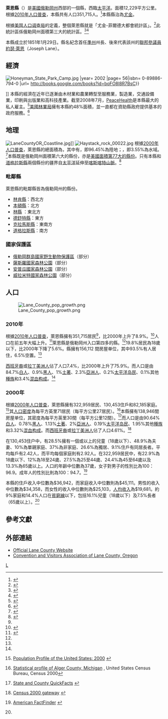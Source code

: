 {{Otheruses|萊恩縣|subject=美國俄勒岡州的一個縣|other=同名的縣}}
{{Infobox U.S. County
| county  = 萊恩縣
| state = 奧勒岡州
| en county  = Lane County
| en state = Oregon
| seal = 
| map = Map of Oregon highlighting Lane County.svg
| map size = 225
| founded = 1851年1月29日
| seat = [[尤金_(俄勒岡州)|尤金]]
| area = {{convert|4722|sqmi|km2}}
| area land = {{convert|4553|sqmi}} 
| area water ={{convert|168|sqmi}} 
| area percentage = 3.55%
| census yr = 2010
| pop = 351,715
| density =28.8
| web = www.co.lane.or.us |
|}}

'''萊恩縣'''（{{lang en|'''Lane County'''}}）是[[美國|美國]][[俄勒岡州|俄勒岡州]]西部的一個縣，西臨[[太平洋|太平洋]]。面積12,229平方公里。根據[[美國2010年人口普查|2010年人口普查]]，本縣共有人口351,715人。<ref name="press release">{{cite web|title=U.S. Census Bureau delivers Oregon's 2010 population totals, including first look at race and Hispanic origin data for legislative redistricting|url=http://www.census.gov/newsroom/releases/archives/2010_census/cb11-cn43.html|publisher=U.S. Census Bureau|accessdate=2 June 2011|archive-date=2013-04-01|archive-url=https://web.archive.org/web/20130401124953/http://www.census.gov/newsroom/releases/archives/2010_census/cb11-cn43.html|dead-url=no}}</ref>本縣縣治為[[尤金_(俄勒岡州)|尤金]]。{{GR|6}}

根據[[美国人口调查局|美国人口调查局]]的定義，整個萊恩縣就是「尤金-菲爾德大都會統計區」。<ref>{{cite web|url=http://www.whitehouse.gov/omb/bulletins/fy2008/b08-01.pdf|format=PDF|title=Update of Statistical Area Definitions and Guidance on Their Uses|date=November 20, 2007|publisher=Office of Management and Budget|page=45|accessdate=2008-09-05|deadurl=yes|archiveurl=https://web.archive.org/web/20081117030421/http://www.whitehouse.gov/omb/bulletins/fy2008/b08-01.pdf|archivedate=2008-11-17}}</ref>此統計區係俄勒岡州面積第三大的統計區。<ref>{{Cite web |url=http://www.census.gov/popest/metro/tables/2008/CBSA-EST2008-01.xls |title=存档副本 |access-date=2013-06-03 |archive-url=https://web.archive.org/web/20090731065219/http://www.census.gov/popest/metro/tables/2008/CBSA-EST2008-01.xls |archive-date=2009-07-31 |dead-url=yes }}</ref><ref>{{cite web|url=http://www.whitehouse.gov/omb/assets/bulletins/b10-02.pdf|title=OMB Bulletin No. 10-02: Update of Statistical Area Definitions and Guidance on Their Uses|publisher=[[United_States_Office_of_Management_and_Budget|United States Office of Management and Budget]]|date=December 1, 2009|accessdate=January 18, 2010|deadurl=yes|archiveurl=https://web.archive.org/web/20100115095950/http://www.whitehouse.gov/omb/assets/bulletins/b10-02.pdf|archivedate=2010-01-15}}</ref>

本縣成立於1851年1月29日。縣名紀念首任[[俄勒岡準州|準州]]州長、後來代表該州的[[美國參議院|聯邦參議員]][[約瑟·萊恩|約瑟·萊恩]]（Joseph Lane）。{{GR|3}}

==經濟==
[[File:Honeyman_State_Park_Camp.jpg|thumb]] |year= 2002 |page= 56|isbn= 0-89886-794-0 |url= http://books.google.com/books?id=boFO8l8R7BsC}}</ref>]]
本縣的經濟在近年已逐漸由木材業和農業轉型至服務業，製造業，交通設備業，印刷與出版業和高科技產業。截至2008年7月，[[PeaceHealth|PeaceHealth]]是本縣最大的私人雇主。<ref>{{cite web|title=Are Lane County's Top 10 employer's hiring?|url=http://www.kval.com/news/37304649.html|publisher=www.kval.com|date=January 8, 2009|accessdate=2013-06-03|archive-date=2011-07-22|archive-url=https://web.archive.org/web/20110722102624/http://www.kval.com/news/37304649.html|dead-url=no}}</ref>[[美國林業局|美國林業局]]擁有本縣約48%面積，並一直都在資助縣政府提供基本的政府服務。<ref>{{Cite web |url=http://www.heartland.org/publications/environment%20climate/article/12931/Federal_District_Court_Brings_Northwest_Timber_Sales_to_a_Standstill.html |title=The Heartland Institute |accessdate=2013-06-03 |archive-date=2011-06-10 |archive-url=https://web.archive.org/web/20110610220208/http://www.heartland.org/publications/environment%20climate/article/12931/Federal_District_Court_Brings_Northwest_Timber_Sales_to_a_Standstill.html |dead-url=no }}</ref>

==地理==
[[Image:LaneCountyOR_Coastline.jpg|thumb]]]]
[[File:Haystack_rock_00022.jpg|thumb]]
根據[[2000年美国人口普查|2000年人口普查]]，萊恩縣的總面積為{{convert|4722|sqmi}}，其中有{{convert|4554|sqmi}}，即96.45%為陸地；{{convert|168|sqmi}}，即3.55%為水域。<ref>{{cite web
  |url=http://www.census.gov/tiger/tms/gazetteer/county2k.txt
  |title=Census 2000 U.S. Gazetteer Files: Counties
  |publisher=United States Census
  |accessdate=2011-02-13
  |archive-url=https://www.webcitation.org/68EB8WXmf?url=http://www.census.gov/tiger/tms/gazetteer/county2k.txt
  |archive-date=2012-06-06
  |dead-url=yes
  }}</ref>本縣既是俄勒岡州面積第六大的縣份，亦是[[美國面積最大縣份列表|美國面積第77大的縣份]]。只有本縣和[[道格拉斯縣_(俄勒岡州)|道格拉斯縣]]兩個縣份的疆界自[[太平洋|太平洋]]延伸至[[喀斯喀特山脈|喀斯喀特山脈]]。<ref>{{cite web|title=About Lane County|url=http://www.co.lane.or.us/About/default.htm|publisher=Official Lane County web site|deadurl=yes|archiveurl=https://web.archive.org/web/20081016104412/http://www.co.lane.or.us/About/default.htm|archivedate=2008-10-16}}</ref>

===毗鄰縣===
萊恩縣的毗鄰縣皆為俄勒岡州的縣份。
* [[林肯縣_(俄勒岡州)|林肯縣]]：西北方
* [[本頓縣_(俄勒岡州)|本頓縣]]：北方
* [[林縣_(俄勒岡州)|林縣]] ：東北方
* [[德舒特縣|德舒特縣]]：東方
* [[克拉馬斯縣|克拉馬斯縣]]：東南方
* [[道格拉斯縣_(俄勒岡州)|道格拉斯縣]]：南方

===國家保護區===
*[[俄勒岡群島國家野生動物保護區|俄勒岡群島國家野生動物保護區]]（部分）
*[[薩斯羅國家森林公園|薩斯羅國家森林公園]]（部分）
*[[安普瓜國家森林公園|安普瓜國家森林公園]]（部分）
*[[威拉米特國家森林公園|威拉米特國家森林公園]]（部分）

{{clear}}

==人口==
[[File:Lane_County_pop_growth.png|thumb]]
===2010年===
根據[[2010年美國人口普查|2010年人口普查]]{{GR|2}}，萊恩縣擁有351,715居民<ref name="press release" />，比2000年上升了8.9%。<ref name="pdx prc">{{cite web|title=2010 census profiles: Oregon and its counties|url=http://www.pdx.edu/sites/www.pdx.edu.prc/files/media_assets/2010_PL94_counties_updated.pdf|publisher=Portland State University Population Research Center|accessdate=15 May 2011|archive-url=https://web.archive.org/web/20130204142355/http://www.pdx.edu/sites/www.pdx.edu.prc/files/media_assets/2010_PL94_counties_updated.pdf|archive-date=2013-02-04|dead-url=yes}}</ref>人口在前五年大幅上升。<ref name="McDonald">{{cite news|last=Buri McDonald|first=Sherri|title=Low-growth pains|url=http://www.registerguard.com/web/newslocalnews/25926310-41/population-growth-county-oregon-lane.html.csp|accessdate=June 2, 2011|newspaper=The Register-Guard|date=24 February 2011|deadurl=yes|archiveurl=https://archive.is/20130201044428/http://www.registerguard.com/web/newslocalnews/25926310-41/population-growth-county-oregon-lane.html.csp|archivedate=2013-02-01}}</ref>萊恩縣是俄勒岡州入口第四多的縣。<ref name="McDonald" />19.8%居民為18歲以下，比2000年下降了5.6%。縣擁有156,112 間房屋单位，其中93.5%有人居住，6.5%空置。<ref name="pdx prc" />

[[西班牙裔美国人|西班牙裔]]或[[拉丁美洲人|拉丁美洲人]]佔了人口7.4%，比2000年上升了75.9%。而人口是由84.7%[[歐裔美國人|白人]]、0.9%[[非裔美國人|黑人]]、1%[[美國土著|土著]]、2.3%[[亞裔美國人|亞洲人]]、0.2%[[太平洋岛民|太平洋岛民]]、0.1%其他[[種族|種族]]和3.4%[[混血|混血]][[种族构成|构成]]。<ref name="pdx prc" />

===2000年===
根據[[2000年美國人口普查|2000年人口普查]]{{GR|2}}，萊恩縣擁有322,959居民、130,453住戶和82,185家庭。<ref>{{en}}[http://www.census.gov/population/www/pop-profile/profile2000.html Population Profile of the United States: 2000] {{Wayback|url=http://www.census.gov/population/www/pop-profile/profile2000.html |date=20040113065424 }}</ref>其[[人口密度|人口密度]]為每平方英里71居民（每平方公里27居民）。<ref>[http://censtats.census.gov/data/MI/05026003.pdf Statistical profile of Alger County, Michigan] {{webarchive|url=https://web.archive.org/web/20120407012422/http://censtats.census.gov/data/MI/05026003.pdf |date=2012-04-07 }}, United States Census Bureau, Census 2000</ref>本縣擁有138,946間房屋单位，其密度為每平方英里30間（每平方公里12間）。<ref>{{en}}[http://quickfacts.census.gov/qfd/ State and County QuickFacts] {{Wayback|url=http://quickfacts.census.gov/qfd/ |date=20040401125638 }}</ref>而人口是由90.64%[[歐裔美國人|白人]]、0.78%[[非裔美國人|黑人]]、1.13%[[美國土著|土著]]、2%[[亞裔美國人|亞洲人]]、0.19%[[太平洋岛民|太平洋岛民]]、1.95%其他[[種族|種族]]和3.32%[[混血|混血]][[种族构成|构成]]。而[[西班牙裔美国人|西班牙裔]]或[[拉丁美洲人|拉丁美洲人]]佔了人口4.61%。<ref>{{en}}[http://www.census.gov/main/www/cen2000.html Census 2000 gateway] {{Wayback|url=http://www.census.gov/main/www/cen2000.html |date=20190331194847 }}</ref>

在130,453住户中，有28.5%擁有一個或以上的兒童（18歲以下）、48.9%為夫妻、10%為單親家庭、37%為非家庭、26.6%為獨居、9.1%住戶有同居長者。平均每戶有2.42人，而平均每個家庭則有2.92人。在322,959居民中，有22.9%為18歲以下、12%為18至24歲、27.5%為25至44歲、24.4%為45至64歲以及13.3%為65歲以上。人口的年齡中位數為37歲，女子對男子的性別比為100：96.9。成年人的性別比則為100：94.7。<ref name="Census">{{en}}[http://factfinder.census.gov American FactFinder] {{Webarchive|url=https://archive.today/20200212063637/http://factfinder.census.gov/ |date=2020-02-12 }}</ref>

本縣的住戶收入中位數為$36,942，而家庭收入中位數則為$45,111。男性的收入中位數為$34,358，而女性的收入中位數則為$25,103，[[人均收入|人均收入]]為$19,681。約9%家庭和14.4%人口在[[貧窮線|貧窮線]]以下，包括16.1%兒童（18歲以下）及7.5%長者（65歲以上）。<ref name="Census"/>

==參考文獻==
{{reflist|2}}

==外部連結==
*[http://www.co.lane.or.us Official Lane County Website] {{Wayback|url=http://www.co.lane.or.us/ |date=20170125195436 }}
*[http://www.VisitLaneCounty.org Convention and Visitors Association of Lane County, Oregon] {{Wayback|url=http://www.visitlanecounty.org/ |date=20090227074108 }}


{{Authority control}}
[[Category:俄勒冈州行政区划|L]]